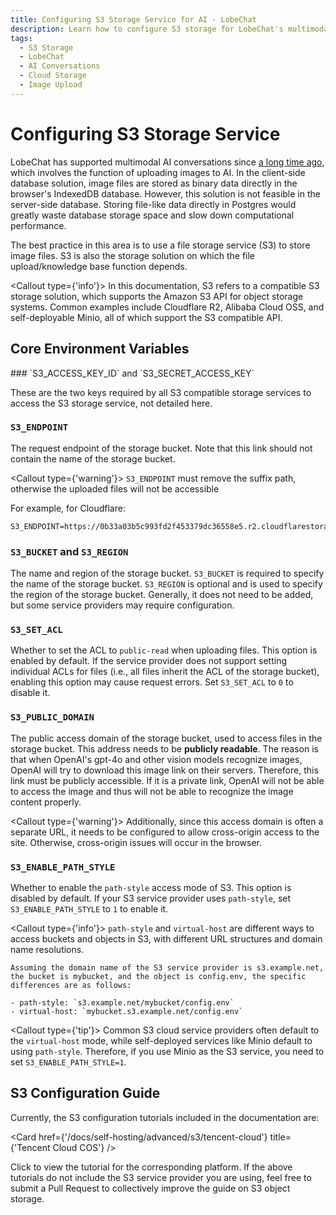 ```yaml
---
title: Configuring S3 Storage Service for AI - LobeChat
description: Learn how to configure S3 storage for LobeChat's multimodal AI conversations.
tags:
  - S3 Storage
  - LobeChat
  - AI Conversations
  - Cloud Storage
  - Image Upload
---
```


# Configuring S3 Storage Service

LobeChat has supported multimodal AI conversations since [a long time ago](https://x.com/lobehub/status/1724289575672291782), which involves the function of uploading images to AI. In the client-side database solution, image files are stored as binary data directly in the browser's IndexedDB database. However, this solution is not feasible in the server-side database. Storing file-like data directly in Postgres would greatly waste database storage space and slow down computational performance.

The best practice in this area is to use a file storage service (S3) to store image files. S3 is also the storage solution on which the file upload/knowledge base function depends.

<Callout type={'info'}>
  In this documentation, S3 refers to a compatible S3 storage solution, which supports the Amazon S3
  API for object storage systems. Common examples include Cloudflare R2, Alibaba Cloud OSS, and
  self-deployable Minio, all of which support the S3 compatible API.
</Callout>

## Core Environment Variables

<Steps>
  ### `S3_ACCESS_KEY_ID` and `S3_SECRET_ACCESS_KEY`

  These are the two keys required by all S3 compatible storage services to access the S3 storage service, not detailed here.

  ### `S3_ENDPOINT`

  The request endpoint of the storage bucket. Note that this link should not contain the name of the storage bucket.

  <Callout type={'warning'}>
    `S3_ENDPOINT` must remove the suffix path, otherwise the uploaded files will not be accessible
  </Callout>

  For example, for Cloudflare:

  ```shell
  S3_ENDPOINT=https://0b33a03b5c993fd2f453379dc36558e5.r2.cloudflarestorage.com
  ```

  ### `S3_BUCKET` and `S3_REGION`

  The name and region of the storage bucket. `S3_BUCKET` is required to specify the name of the storage bucket. `S3_REGION` is optional and is used to specify the region of the storage bucket. Generally, it does not need to be added, but some service providers may require configuration.

  ### `S3_SET_ACL`

  Whether to set the ACL to `public-read` when uploading files. This option is enabled by default. If the service provider does not support setting individual ACLs for files (i.e., all files inherit the ACL of the storage bucket), enabling this option may cause request errors. Set `S3_SET_ACL` to `0` to disable it.

  ### `S3_PUBLIC_DOMAIN`

  The public access domain of the storage bucket, used to access files in the storage bucket. This address needs to be **publicly readable**. The reason is that when OpenAI's gpt-4o and other vision models recognize images, OpenAI will try to download this image link on their servers. Therefore, this link must be publicly accessible. If it is a private link, OpenAI will not be able to access the image and thus will not be able to recognize the image content properly.

  <Callout type={'warning'}>
    Additionally, since this access domain is often a separate URL, it needs to be configured to allow
    cross-origin access to the site. Otherwise, cross-origin issues will occur in the browser.
  </Callout>

  ### `S3_ENABLE_PATH_STYLE`

  Whether to enable the `path-style` access mode of S3. This option is disabled by default. If your S3 service provider uses `path-style`, set `S3_ENABLE_PATH_STYLE` to `1` to enable it.

  <Callout type={'info'}>
    `path-style` and `virtual-host` are different ways to access buckets and objects in S3, with different URL structures and domain name resolutions.

    Assuming the domain name of the S3 service provider is s3.example.net, the bucket is mybucket, and the object is config.env, the specific differences are as follows:

    - path-style: `s3.example.net/mybucket/config.env`
    - virtual-host: `mybucket.s3.example.net/config.env`
  </Callout>

  <Callout type={'tip'}>
    Common S3 cloud service providers often default to the `virtual-host` mode, while self-deployed services like Minio default to using `path-style`. Therefore, if you use Minio as the S3 service, you need to set `S3_ENABLE_PATH_STYLE=1`.
  </Callout>
</Steps>

## S3 Configuration Guide

Currently, the S3 configuration tutorials included in the documentation are:

<Cards>
  <Card href={'/docs/self-hosting/advanced/s3/cloudflare-r2'} title={'Cloudflare R2'} />

  <Card href={'/docs/self-hosting/advanced/s3/tencent-cloud'} title={'Tencent Cloud COS'} />
</Cards>

Click to view the tutorial for the corresponding platform. If the above tutorials do not include the S3 service provider you are using, feel free to submit a Pull Request to collectively improve the guide on S3 object storage.
